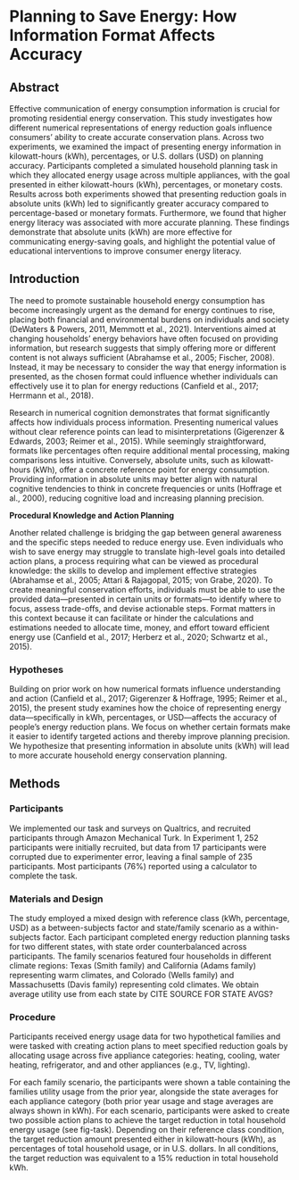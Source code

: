 

# Planning to Save Energy: How Information Format Affects Accuracy

## Abstract

Effective communication of energy consumption information is crucial for promoting residential energy conservation. This study investigates how different numerical representations of energy reduction goals influence consumers' ability to create accurate conservation plans. Across two experiments, we examined the impact of presenting energy information in kilowatt-hours (kWh), percentages, or U.S. dollars (USD) on planning accuracy. Participants completed a simulated household planning task in which they allocated energy usage across multiple appliances, with the goal presented in either kilowatt-hours (kWh), percentages, or monetary costs. Results across both experiments showed that presenting reduction goals in absolute units (kWh) led to significantly greater accuracy compared to percentage-based or monetary formats. Furthermore, we found that higher energy literacy was associated with more accurate planning. These findings demonstrate that absolute units (kWh) are more effective for communicating energy-saving goals, and highlight the potential value of educational interventions to improve consumer energy literacy.

## Introduction


The need to promote sustainable household energy consumption has become increasingly urgent as the demand for energy continues to rise, placing both financial and environmental burdens on individuals and society (DeWaters & Powers, 2011, Memmott et al., 2021).  Interventions aimed at changing households’ energy behaviors have often focused on providing information, but research suggests that simply offering more or different content is not always sufficient (Abrahamse et al., 2005; Fischer, 2008). Instead, it may be necessary to consider the way that energy information is presented, as the chosen format could influence whether individuals can effectively use it to plan for energy reductions (Canfield et al., 2017; Herrmann et al., 2018).

Research in numerical cognition demonstrates that format significantly affects how individuals process information. Presenting numerical values without clear reference points can lead to misinterpretations (Gigerenzer & Edwards, 2003; Reimer et al., 2015). While seemingly straightforward, formats like percentages often require additional mental processing, making comparisons less intuitive. Conversely, absolute units, such as kilowatt-hours (kWh), offer a concrete reference point for energy consumption. Providing information in absolute units may better align with natural cognitive tendencies to think in concrete frequencies or units (Hoffrage et al., 2000), reducing cognitive load and increasing planning precision.


**Procedural Knowledge and Action Planning**

Another related challenge is bridging the gap between general awareness and the specific steps needed to reduce energy use. Even individuals who wish to save energy may struggle to translate high-level goals into detailed action plans, a process requiring what can be viewed as procedural knowledge: the skills to develop and implement effective strategies (Abrahamse et al., 2005; Attari & Rajagopal, 2015; von Grabe, 2020). To create meaningful conservation efforts, individuals must be able to use the provided data—presented in certain units or formats—to identify where to focus, assess trade-offs, and devise actionable steps. Format matters in this context because it can facilitate or hinder the calculations and estimations needed to allocate time, money, and effort toward efficient energy use (Canfield et al., 2017; Herberz et al., 2020; Schwartz et al., 2015).





### Hypotheses

Building on prior work on how numerical formats influence understanding and action (Canfield et al., 2017; Gigerenzer & Hoffrage, 1995; Reimer et al., 2015), the present study examines how the choice of representing energy data—specifically in kWh, percentages, or USD—affects the accuracy of people’s energy reduction plans. We focus on whether certain formats make it easier to identify targeted actions and thereby improve planning precision.  We hypothesize that presenting information in absolute units (kWh) will lead to more accurate household energy conservation planning.




## Methods

### Participants

We implemented our task and surveys on Qualtrics, and recruited participants through Amazon Mechanical Turk. In Experiment 1, 252 participants were initially recruited, but data from 17 participants were corrupted due to experimenter error, leaving a final sample of 235 participants. Most participants (76%) reported using a calculator to complete the task. 

### Materials and Design 

The study employed a mixed design with reference class (kWh, percentage, USD) as a between-subjects factor and state/family scenario as a within-subjects factor. Each participant completed energy reduction planning tasks for two different states, with state order counterbalanced across participants. The family scenarios featured four households in different climate regions: Texas (Smith family) and California (Adams family) representing warm climates, and Colorado (Wells family) and Massachusetts (Davis family) representing cold climates. We obtain average utility use from each state by CITE SOURCE FOR STATE AVGS? 

### Procedure

Participants received energy usage data for two hypothetical families and were tasked with creating action plans to meet specified reduction goals by allocating usage across five appliance categories:  heating, cooling, water heating, refrigerator, and and other appliances (e.g., TV, lighting).

For each family scenario, the participants were shown a table containing the families utility usage from the prior year, alongside the state averages for each appliance category (both prior year usage and stage averages are always shown in kWh). For each scenario, participants were asked to create two possible action plans to achieve the target reduction in total household energy usage (see fig-task). Depending on their reference class condition, the target reduction amount presented either in kilowatt-hours (kWh), as percentages of total household usage, or in U.S. dollars. In all conditions, the target reduction was equivalent to a 15% reduction in total household kWh. 